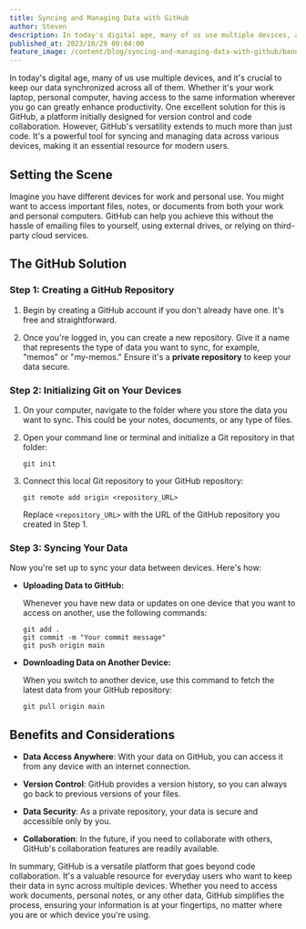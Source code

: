 ```yaml
---
title: Syncing and Managing Data with GitHub
author: Steven
description: In today's digital age, many of us use multiple devices, and it's crucial to keep our data synchronized across all of them. Whether it's your work laptop, personal computer. One excellent solution for this is GitHub, a platform initially designed for version control and code collaboration.
published_at: 2023/10/29 00:04:00
feature_image: /content/blog/syncing-and-managing-data-with-github/banner.png
---
```


In today's digital age, many of us use multiple devices, and it's crucial to keep our data synchronized across all of them. Whether it's your work laptop, personal computer, having access to the same information wherever you go can greatly enhance productivity. One excellent solution for this is GitHub, a platform initially designed for version control and code collaboration. However, GitHub's versatility extends to much more than just code. It's a powerful tool for syncing and managing data across various devices, making it an essential resource for modern users.

## Setting the Scene

Imagine you have different devices for work and personal use. You might want to access important files, notes, or documents from both your work and personal computers. GitHub can help you achieve this without the hassle of emailing files to yourself, using external drives, or relying on third-party cloud services.

## The GitHub Solution

### Step 1: Creating a GitHub Repository

1. Begin by creating a GitHub account if you don't already have one. It's free and straightforward.

2. Once you're logged in, you can create a new repository. Give it a name that represents the type of data you want to sync, for example, "memos" or "my-memos." Ensure it's a **private repository** to keep your data secure.

### Step 2: Initializing Git on Your Devices

1. On your computer, navigate to the folder where you store the data you want to sync. This could be your notes, documents, or any type of files.

2. Open your command line or terminal and initialize a Git repository in that folder:

   ```shell
   git init
   ```

3. Connect this local Git repository to your GitHub repository:

   ```shell
   git remote add origin <repository_URL>
   ```

   Replace `<repository_URL>` with the URL of the GitHub repository you created in Step 1.

### Step 3: Syncing Your Data

Now you're set up to sync your data between devices. Here's how:

- **Uploading Data to GitHub:**

  Whenever you have new data or updates on one device that you want to access on another, use the following commands:

  ```shell
  git add .
  git commit -m "Your commit message"
  git push origin main
  ```

- **Downloading Data on Another Device:**

  When you switch to another device, use this command to fetch the latest data from your GitHub repository:

  ```shell
  git pull origin main
  ```

## Benefits and Considerations

- **Data Access Anywhere**: With your data on GitHub, you can access it from any device with an internet connection.

- **Version Control**: GitHub provides a version history, so you can always go back to previous versions of your files.

- **Data Security**: As a private repository, your data is secure and accessible only by you.

- **Collaboration**: In the future, if you need to collaborate with others, GitHub's collaboration features are readily available.

In summary, GitHub is a versatile platform that goes beyond code collaboration. It's a valuable resource for everyday users who want to keep their data in sync across multiple devices. Whether you need to access work documents, personal notes, or any other data, GitHub simplifies the process, ensuring your information is at your fingertips, no matter where you are or which device you're using.

